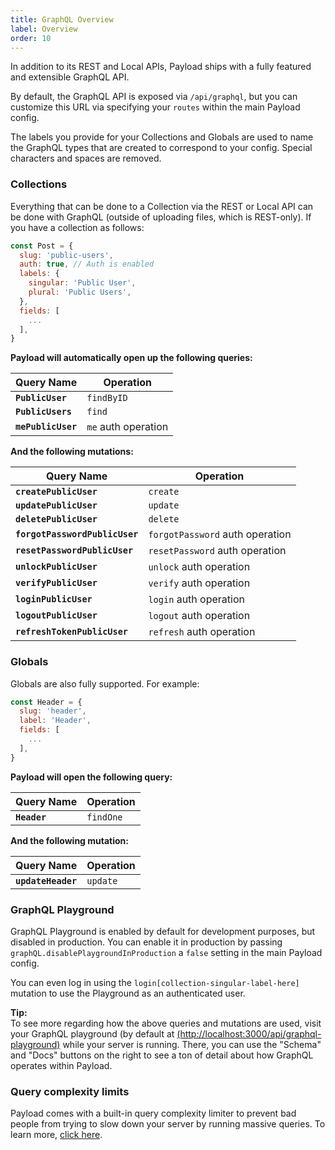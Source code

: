 ```yaml
---
title: GraphQL Overview
label: Overview
order: 10
---
```


In addition to its REST and Local APIs, Payload ships with a fully featured and extensible GraphQL API.

By default, the GraphQL API is exposed via `/api/graphql`, but you can customize this URL via specifying your `routes` within the main Payload config.

The labels you provide for your Collections and Globals are used to name the GraphQL types that are created to correspond to your config. Special characters and spaces are removed.

### Collections

Everything that can be done to a Collection via the REST or Local API can be done with GraphQL (outside of uploading files, which is REST-only). If you have a collection as follows:

```js
const Post = {
  slug: 'public-users',
  auth: true, // Auth is enabled
  labels: {
    singular: 'Public User',
    plural: 'Public Users',
  },
  fields: [
    ...
  ],
}
```

**Payload will automatically open up the following queries:**

| Query Name             | Operation    |
| ---------------------- | -------------|
| **`PublicUser`**       | `findByID` |
| **`PublicUsers`**      | `find` |
| **`mePublicUser`**     | `me` auth operation |

**And the following mutations:**

| Query Name                     | Operation    |
| ------------------------------ | -------------|
| **`createPublicUser`**         | `create` |
| **`updatePublicUser`**         | `update` |
| **`deletePublicUser`**         | `delete` |
| **`forgotPasswordPublicUser`** | `forgotPassword` auth operation |
| **`resetPasswordPublicUser`**  | `resetPassword` auth operation |
| **`unlockPublicUser`**         | `unlock` auth operation |
| **`verifyPublicUser`**         | `verify` auth operation |
| **`loginPublicUser`**          | `login` auth operation |
| **`logoutPublicUser`**         | `logout` auth operation |
| **`refreshTokenPublicUser`**   | `refresh` auth operation |

### Globals

Globals are also fully supported. For example:

```js
const Header = {
  slug: 'header',
  label: 'Header',
  fields: [
    ...
  ],
}
```

**Payload will open the following query:**

| Query Name             | Operation    |
| ---------------------- | -------------|
| **`Header`**           | `findOne`    |

**And the following mutation:**

| Query Name             | Operation    |
| ---------------------- | -------------|
| **`updateHeader`**     | `update`     |

### GraphQL Playground

GraphQL Playground is enabled by default for development purposes, but disabled in production. You can enable it in production by passing `graphQL.disablePlaygroundInProduction` a `false` setting in the main Payload config.

You can even log in using the `login[collection-singular-label-here]` mutation to use the Playground as an authenticated user.

<Banner type="success">
  <strong>Tip:</strong><br/>
  To see more regarding how the above queries and mutations are used, visit your GraphQL playground (by default at <a href="http://localhost:3000/api/graphql-playground">(http://localhost:3000/api/graphql-playground)</a> while your server is running. There, you can use the "Schema" and "Docs" buttons on the right to see a ton of detail about how GraphQL operates within Payload.
</Banner>

### Query complexity limits

Payload comes with a built-in query complexity limiter to prevent bad people from trying to slow down your server by running massive queries. To learn more, [click here](/docs/production/security#graphql-complexity).
